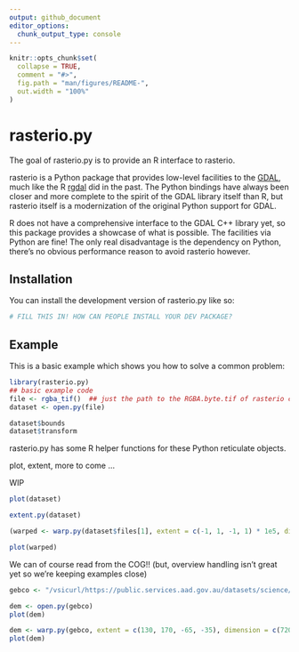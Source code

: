 ```yaml
---
output: github_document
editor_options: 
  chunk_output_type: console
---
```


<!-- README.md is generated from README.Rmd. Please edit that file -->

```r
knitr::opts_chunk$set(
  collapse = TRUE,
  comment = "#>",
  fig.path = "man/figures/README-",
  out.width = "100%"
)
```

# rasterio.py

<!-- badges: start -->
<!-- badges: end -->

The goal of rasterio.py is to provide an R interface to rasterio. 

rasterio is a Python package that provides low-level facilities to the [GDAL](https://www.gdal.org/), much like
the R [rgdal](https://CRAN.r-project.or/package=rgdal) did in the past. The Python bindings have always been closer and more complete to the spirit of the GDAL library itself than R, but rasterio itself is a modernization of the original Python support for GDAL. 

R does not have a comprehensive interface to the GDAL C++ library yet, so this package provides a showcase of what is possible. The facilities via Python are fine! The only real disadvantage is the dependency on Python, there's no obvious performance reason to avoid rasterio however. 

## Installation

You can install the development version of rasterio.py like so:

``` r
# FILL THIS IN! HOW CAN PEOPLE INSTALL YOUR DEV PACKAGE?
```

## Example

This is a basic example which shows you how to solve a common problem:

```r
library(rasterio.py)
## basic example code
file <- rgba_tif()  ## just the path to the RGBA.byte.tif of rasterio canon
dataset <- open.py(file)

dataset$bounds
dataset$transform
```

rasterio.py has some R helper functions for these Python reticulate objects. 

plot, extent, more to come ...

WIP

```r
plot(dataset)

extent.py(dataset)

(warped <- warp.py(dataset$files[1], extent = c(-1, 1, -1, 1) * 1e5, dimension = c(512, 768), projection = "+proj=aeqd +lon_0=-77.6 +lat_0=24.5", resample = "cubic"))

plot(warped)
```


We can of course read from the COG!!  (but, overview handling isn't great yet so we're keeping examples close)

```r
gebco <- "/vsicurl/https://public.services.aad.gov.au/datasets/science/GEBCO_2019_GEOTIFF/GEBCO_2019.tif"

dem <- open.py(gebco)
plot(dem)

dem <- warp.py(gebco, extent = c(130, 170, -65, -35), dimension = c(720, 360), projection = "OGC:CRS84")
plot(dem)
```

